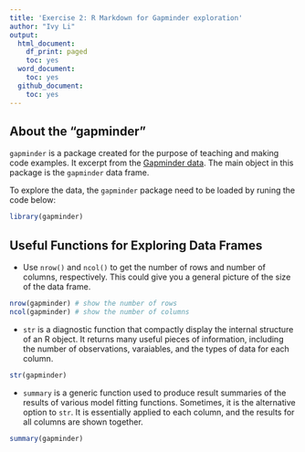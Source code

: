 ---
title: 'Exercise 2: R Markdown for Gapminder exploration'
author: "Ivy Li"
output:
  html_document:
    df_print: paged
    toc: yes
  word_document:
    toc: yes
  github_document:
    toc: yes
---

## About the "gapminder"
`gapminder` is a package created for the purpose of teaching and making code examples. It excerpt from the [Gapminder data](https://www.gapminder.org/data/).
The main object in this package is the `gapminder` data frame.

To explore the data, the `gapminder` package need to be loaded by runing the code below:

```{r}
library(gapminder)
```

## Useful Functions for Exploring Data Frames

* Use `nrow()` and `ncol()` to get the number of rows and number of columns, respectively. This could give you a general picture of the size of the data frame.

```{r,collapse=TRUE}
nrow(gapminder) # show the number of rows
ncol(gapminder) # show the number of columns
```


* `str` is a diagnostic function that compactly display the internal structure of an R object. It returns many useful pieces of information, including the number of observations, varaiables, and the types of data for each column. 
```{r}
str(gapminder)
```

* `summary` is a generic function used to produce result summaries of the results of various model fitting functions. Sometimes, it is the alternative option to `str`. It is essentially applied to each column, and the results for all columns are shown together. 

```{r}
summary(gapminder)
```
